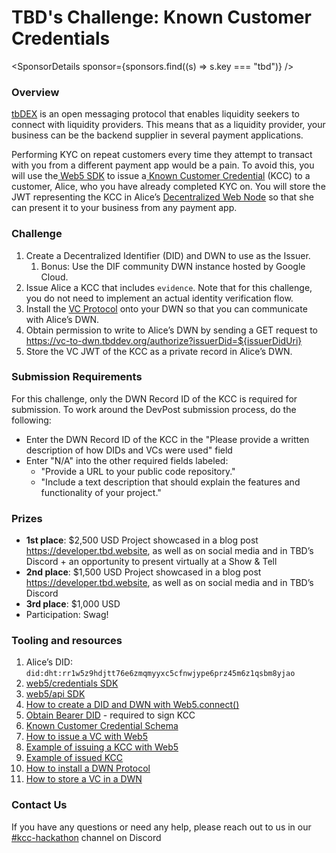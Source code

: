 
# TBD's Challenge: Known Customer Credentials

<SponsorDetails sponsor={sponsors.find((s) => s.key === "tbd")} />

### Overview

[tbDEX](https://developer.tbd.website/docs/tbdex/) is an open messaging protocol that enables liquidity seekers to connect with liquidity providers. This means that as a liquidity provider, your business can be the backend supplier in several payment applications.

Performing KYC on repeat customers every time they attempt to transact with you from a different payment app would be a pain. To avoid this, you will use the[ Web5 SDK](https://developer.tbd.website/docs/web5/) to issue a[ Known Customer Credential](https://github.com/TBD54566975/known-customer-credential) (KCC) to a customer, Alice, who you have already completed KYC on. You will store the JWT representing the KCC in Alice’s [Decentralized Web Node](https://developer.tbd.website/docs/web5/decentralized-web-nodes/what-are-dwns) so that she can present it to your business from any payment app.

### Challenge

1. Create a Decentralized Identifier (DID) and DWN to use as the Issuer.
   1. Bonus: Use the DIF community DWN instance hosted by Google Cloud.
2. Issue Alice a KCC that includes `evidence`. Note that for this challenge, you do not need to implement an actual identity verification flow.
3. Install the [VC Protocol](https://vc-to-dwn.tbddev.org/vc-protocol) onto your DWN so that you can communicate with Alice’s DWN.
4. Obtain permission to write to Alice’s DWN by sending a GET request to https://vc-to-dwn.tbddev.org/authorize?issuerDid=${issuerDidUri}
5. Store the VC JWT of the KCC as a private record in Alice’s DWN.

### Submission Requirements

For this challenge, only the DWN Record ID of the KCC is required for submission. To work around the DevPost submission process, do the following:

- Enter the DWN Record ID of the KCC in the "Please provide a written description of how DIDs and VCs were used" field
- Enter "N/A" into the other required fields labeled:
  - "Provide a URL to your public code repository."
  - "Include a text description that should explain the features and functionality of your project."

### Prizes

- **1st place**: $2,500 USD Project showcased in a blog post https://developer.tbd.website, as well as on social media and in TBD’s Discord + an opportunity to present virtually at a Show & Tell
- **2nd place**: $1,500 USD Project showcased in a blog post https://developer.tbd.website, as well as on social media and in TBD’s Discord
- **3rd place**: $1,000 USD
- Participation: Swag!

### Tooling and resources

1. Alice’s DID: <code>did:dht:rr1w5z9hdjtt76e6zmqmyyxc5cfnwjype6prz45m6z1qsbm8yjao</code>
2. [web5/credentials SDK](https://www.npmjs.com/package/@web5/credentials)
3. [web5/api SDK](https://www.npmjs.com/package/@web5/api)
4. [How to create a DID and DWN with Web5.connect()](https://developer.tbd.website/docs/web5/decentralized-web-nodes/web5-connect)
5. [Obtain Bearer DID](https://developer.tbd.website/docs/web5/quickstart#2-access-bearer-did) - required to sign KCC
6. [Known Customer Credential Schema](https://vc.schemas.host/kcc.schema.json)
7. [How to issue a VC with Web5](https://developer.tbd.website/docs/web5/verifiable-credentials/vc-issuance)
8. [Example of issuing a KCC with Web5](https://github.com/TBD54566975/tbd-examples/tree/main/javascript/kcc-issuance-snippet#readme)
9. [Example of issued KCC](https://github.com/TBD54566975/tbd-examples/tree/main/javascript/kcc-issuance-snippet#output-vc-json)
10. [How to install a DWN Protocol](https://developer.tbd.website/docs/web5/decentralized-web-nodes/protocols#installing-a-protocol)
11. [How to store a VC in a DWN](https://developer.tbd.website/docs/web5/verifiable-credentials/vcs-in-dwn)

### Contact Us

If you have any questions or need any help, please reach out to us in our[ #kcc-hackathon](https://discord.com/channels/937858703112155166/1272378659730100245) channel on Discord
